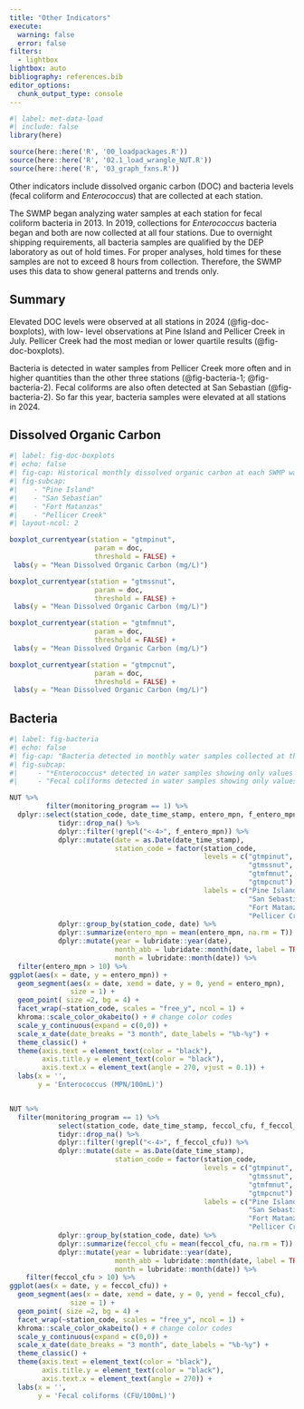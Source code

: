 ---
title: "Other Indicators"
execute: 
  warning: false
  error: false
filters: 
  - lightbox
lightbox: auto
bibliography: references.bib
editor_options: 
  chunk_output_type: console
---

```{r}
#| label: met-data-load
#| include: false
library(here)

source(here::here('R', '00_loadpackages.R'))
source(here::here('R', '02.1_load_wrangle_NUT.R'))
source(here::here('R', '03_graph_fxns.R'))
```

Other indicators include dissolved organic carbon (DOC) and bacteria levels (fecal coliform and *Enterococcus*) that are collected at each station.

The SWMP began analyzing water samples at each station for fecal coliform bacteria in 2013. In 2019, collections for *Enterococcus* bacteria began and both are now collected at all four stations. Due to overnight shipping requirements, all bacteria samples are qualified by the DEP laboratory as out of hold times. For proper analyses, hold times for these samples are not to exceed 8 hours from collection. Therefore, the SWMP uses this data to show general patterns and trends only. 

## Summary

Elevated DOC levels were observed at all stations in 2024 (@fig-doc-boxplots), with low- level observations at Pine Island and Pellicer Creek in July. Pellicer Creek had the most median or lower quartile results (@fig-doc-boxplots).

Bacteria is detected in water samples from Pellicer Creek more often and in higher quantities than the other three stations (@fig-bacteria-1; @fig-bacteria-2). Fecal coliforms are also often detected at San Sebastian (@fig-bacteria-2). So far this year, bacteria samples were elevated at all stations in 2024. 

## Dissolved Organic Carbon

```{r}
#| label: fig-doc-boxplots
#| echo: false
#| fig-cap: Historical monthly dissolved organic carbon at each SWMP water quality station with current year monthly value overlaid in red.
#| fig-subcap: 
#|    - "Pine Island"
#|    - "San Sebastian"
#|    - "Fort Matanzas"
#|    - "Pellicer Creek"
#| layout-ncol: 2

boxplot_currentyear(station = "gtmpinut", 
                     param = doc, 
                     threshold = FALSE) +
 labs(y = "Mean Dissolved Organic Carbon (mg/L)")

boxplot_currentyear(station = "gtmssnut", 
                     param = doc, 
                     threshold = FALSE) +
 labs(y = "Mean Dissolved Organic Carbon (mg/L)")

boxplot_currentyear(station = "gtmfmnut", 
                     param = doc, 
                     threshold = FALSE) +
 labs(y = "Mean Dissolved Organic Carbon (mg/L)")

boxplot_currentyear(station = "gtmpcnut", 
                     param = doc, 
                     threshold = FALSE) +
 labs(y = "Mean Dissolved Organic Carbon (mg/L)")

```

## Bacteria

```{r}
#| label: fig-bacteria
#| echo: false
#| fig-cap: "Bacteria detected in monthly water samples collected at the four long-term water quality stations in the GTMNERR."
#| fig-subcap: 
#|     - "*Enterococcus* detected in water samples showing only values over the minimum detection limit of 10 MPN/100mL."
#|     - "Fecal coliforms detected in water samples showing only values over the minimum detection limit of 10 CFU/100mL."

NUT %>% 
         filter(monitoring_program == 1) %>%    
  dplyr::select(station_code, date_time_stamp, entero_mpn, f_entero_mpn) %>% 
            tidyr::drop_na() %>% 
            dplyr::filter(!grepl("<-4>", f_entero_mpn)) %>% 
            dplyr::mutate(date = as.Date(date_time_stamp),
                          station_code = factor(station_code,
                                                levels = c("gtmpinut",
                                                           "gtmssnut",
                                                           "gtmfmnut",
                                                           "gtmpcnut"),
                                                labels = c("Pine Island",
                                                           "San Sebastian",
                                                           "Fort Matanzas",
                                                           "Pellicer Creek"))) %>% 
            dplyr::group_by(station_code, date) %>% 
            dplyr::summarize(entero_mpn = mean(entero_mpn, na.rm = T)) %>% 
            dplyr::mutate(year = lubridate::year(date), 
                          month_abb = lubridate::month(date, label = TRUE, abbr = TRUE),
                          month = lubridate::month(date)) %>%
  filter(entero_mpn > 10) %>% 
ggplot(aes(x = date, y = entero_mpn)) +
  geom_segment(aes(x = date, xend = date, y = 0, yend = entero_mpn),
               size = 1) +
  geom_point( size =2, bg = 4) +
  facet_wrap(~station_code, scales = "free_y", ncol = 1) +
  khroma::scale_color_okabeito() + # change color codes
  scale_y_continuous(expand = c(0,0)) +
  scale_x_date(date_breaks = "3 month", date_labels = "%b-%y") +
  theme_classic() +
  theme(axis.text = element_text(color = "black"),
        axis.title.y = element_text(color = "black"),
        axis.text.x = element_text(angle = 270, vjust = 0.1)) +
  labs(x = '',
       y = 'Enterococcus (MPN/100mL)')


NUT %>% 
  filter(monitoring_program == 1) %>%
            select(station_code, date_time_stamp, feccol_cfu, f_feccol_cfu) %>% 
            tidyr::drop_na() %>% 
            dplyr::filter(!grepl("<-4>", f_feccol_cfu)) %>% 
            dplyr::mutate(date = as.Date(date_time_stamp),
                          station_code = factor(station_code,
                                                levels = c("gtmpinut",
                                                           "gtmssnut",
                                                           "gtmfmnut",
                                                           "gtmpcnut"),
                                                labels = c("Pine Island",
                                                           "San Sebastian",
                                                           "Fort Matanzas",
                                                           "Pellicer Creek"))) %>% 
            dplyr::group_by(station_code, date) %>% 
            dplyr::summarize(feccol_cfu = mean(feccol_cfu, na.rm = T)) %>% 
            dplyr::mutate(year = lubridate::year(date), 
                          month_abb = lubridate::month(date, label = TRUE, abbr = TRUE),
                          month = lubridate::month(date)) %>% 
    filter(feccol_cfu > 10) %>% 
ggplot(aes(x = date, y = feccol_cfu)) +
  geom_segment(aes(x = date, xend = date, y = 0, yend = feccol_cfu),
               size = 1) +
  geom_point( size =2, bg = 4) +
  facet_wrap(~station_code, scales = "free_y", ncol = 1) +
  khroma::scale_color_okabeito() + # change color codes
  scale_y_continuous(expand = c(0,0)) +
  scale_x_date(date_breaks = "3 month", date_labels = "%b-%y") +
  theme_classic() +
  theme(axis.text = element_text(color = "black"),
        axis.title.y = element_text(color = "black"),
        axis.text.x = element_text(angle = 270)) +
  labs(x = '',
       y = 'Fecal coliforms (CFU/100mL)')

```
